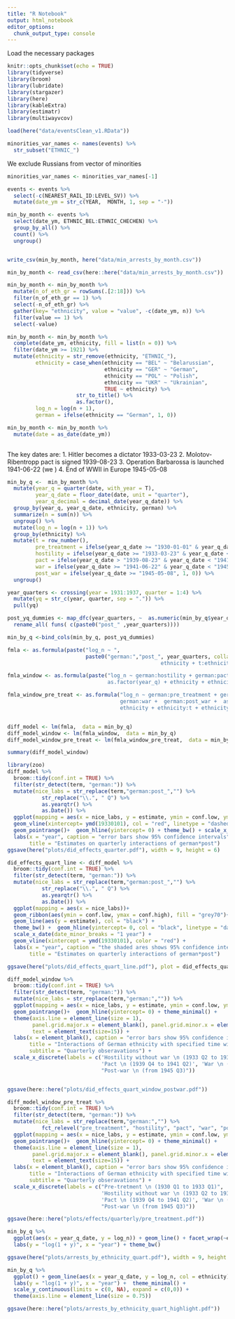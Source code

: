 ```yaml
---
title: "R Notebook"
output: html_notebook
editor_options: 
  chunk_output_type: console
---
```


Load the necessary packages
```r
knitr::opts_chunk$set(echo = TRUE)
library(tidyverse)
library(broom)
library(lubridate)
library(stargazer)
library(here)
library(kableExtra)
library(estimatr)
library(multiwayvcov)
```


```r
load(here("data/eventsClean_v1.RData"))
```

```r
minorities_var_names <- names(events) %>% 
  str_subset("ETHNIC_")
```
We exclude Russians from vector of minorities
```r
minorities_var_names <- minorities_var_names[-1] 

```

```r
events <- events %>% 
  select(-c(NEAREST_RAIL_ID:LEVEL_SV)) %>% 
  mutate(date_ym = str_c(YEAR,  MONTH, 1, sep = "-"))

```

```r
min_by_month <- events %>%
  select(date_ym, ETHNIC_BEL:ETHNIC_CHECHEN) %>% 
  group_by_all() %>% 
  count() %>% 
  ungroup()


write_csv(min_by_month, here("data/min_arrests_by_month.csv"))


```

```r
min_by_month <- read_csv(here::here("data/min_arrests_by_month.csv"))

min_by_month <- min_by_month %>% 
  mutate(n_of_eth_gr = rowSums(.[2:18])) %>% 
  filter(n_of_eth_gr == 1) %>% 
  select(-n_of_eth_gr) %>% 
  gather(key= "ethnicity", value = "value", -c(date_ym, n)) %>% 
  filter(value == 1) %>% 
  select(-value)

```

```r
min_by_month <- min_by_month %>% 
  complete(date_ym, ethnicity, fill = list(n = 0)) %>% 
  filter(date_ym >= 1921) %>% 
  mutate(ethnicity = str_remove(ethnicity, "ETHNIC_"), 
         ethnicity = case_when(ethnicity == "BEL" ~ "Belarussian",
                               ethnicity == "GER" ~ "German",
                               ethnicity == "POL" ~ "Polish",
                               ethnicity == "UKR" ~ "Ukrainian",
                               TRUE ~ ethnicity) %>% 
                      str_to_title() %>% 
                      as.factor(),
         log_n = log(n + 1), 
         german = ifelse(ethnicity == "German", 1, 0))

```


```r
min_by_month <- min_by_month %>% 
  mutate(date = as_date(date_ym)) 
  
```
The key dates are:
1. Hitler becomes a dictator 1933-03-23
2. Molotov-Ribentropp pact is signed 1939-08-23
3. Operation Barbarossa is launched 1941-06-22 (we )
4. End of WWII in Europe 1945-05-08
```r
min_by_q <-  min_by_month %>% 
  mutate(year_q = quarter(date, with_year = T),
         year_q_date = floor_date(date, unit = "quarter"),
         year_q_decimal = decimal_date(year_q_date)) %>% 
  group_by(year_q, year_q_date, ethnicity, german) %>% 
  summarize(n = sum(n)) %>% 
  ungroup() %>% 
  mutate(log_n = log(n + 1)) %>% 
  group_by(ethnicity) %>% 
  mutate(t = row_number(), 
         pre_treatment = ifelse(year_q_date >= "1930-01-01" & year_q_date <= "1933-01-01", 1, 0),
         hostility = ifelse(year_q_date >= "1933-03-23" & year_q_date <= "1939-08-23", 1, 0), 
         pact = ifelse(year_q_date > "1939-08-23" & year_q_date < "1941-06-22", 1, 0), 
         war = ifelse(year_q_date >= "1941-06-22" & year_q_date < "1945-05-08", 1, 0),
         post_war = ifelse(year_q_date >= "1945-05-08", 1, 0)) %>% 
  ungroup()
```

```r
year_quarters <- crossing(year = 1931:1937, quarter = 1:4) %>% 
  mutate(yq = str_c(year, quarter, sep = ".")) %>% 
  pull(yq)

post_yq_dummies <- map_dfc(year_quarters, ~  as.numeric(min_by_q$year_q >= .)) %>% 
  rename_all( funs( c(paste0("post_" ,year_quarters))))

min_by_q <-bind_cols(min_by_q, post_yq_dummies)

```

```r
fmla <- as.formula(paste("log_n ~ ", 
                         paste0("german:","post_", year_quarters, collapse = " + "),  "+ as.factor(year_q) +
                                                 ethnicity + t:ethnicity"))

fmla_window <- as.formula(paste("log_n ~ german:hostility + german:pact + german:war +  german:post_war +
                                as.factor(year_q) + ethnicity + ethnicity:t + ethnicity:I(t^2)"))

fmla_window_pre_treat <- as.formula("log_n ~ german:pre_treatment + german:hostility + german:pact +
                                    german:war +  german:post_war +  as.factor(year_q) + 
                                    ethnicity + ethnicity:t + ethnicity:I(t^2)")


diff_model <- lm(fmla,  data = min_by_q)
diff_model_window <- lm(fmla_window,  data = min_by_q)
diff_model_window_pre_treat <- lm(fmla_window_pre_treat,  data = min_by_q)

summary(diff_model_window)
```

```r
library(zoo)
diff_model %>% 
  broom::tidy(conf.int = TRUE) %>% 
  filter(str_detect(term, "german:")) %>% 
  mutate(nice_labs = str_replace(term,"german:post_","") %>% 
           str_replace("\\.", " Q") %>% 
           as.yearqtr() %>% 
           as.Date()) %>% 
  ggplot(mapping = aes(x = nice_labs, y = estimate, ymin = conf.low, ymax = conf.high, group = 1))+ 
  geom_vline(xintercept= ymd(19330101), col = "red", linetype = "dashed") +
  geom_pointrange()+  geom_hline(yintercept= 0) + theme_bw() + scale_x_date(date_minor_breaks = "1 year")+
  labs(x = "year", caption = "error bars show 95% confidence intervals",
       title = "Estimates on quarterly interactions of german*post")
ggsave(here("plots/did_effects_quarter.pdf"), width = 9, height = 6)

```


```r
did_effects_quart_line <- diff_model %>% 
  broom::tidy(conf.int = TRUE) %>% 
  filter(str_detect(term, "german:")) %>% 
  mutate(nice_labs = str_replace(term,"german:post_","") %>% 
           str_replace("\\.", " Q") %>% 
           as.yearqtr() %>% 
           as.Date()) %>% 
  ggplot(mapping = aes(x = nice_labs))+ 
  geom_ribbon(aes(ymin = conf.low, ymax = conf.high), fill = "grey70")+
  geom_line(aes(y = estimate), col = "black") +
  theme_bw() +  geom_hline(yintercept= 0, col = "black", linetype = "dashed") +
  scale_x_date(date_minor_breaks = "1 year") + 
  geom_vline(xintercept = ymd(19330101), color = "red") +
  labs(x = "year", caption = "the shaded ares shows 95% confidence intervals",
       title = "Estimates on quarterly interactions of german*post")

ggsave(here("plots/did_effects_quart_line.pdf"), plot = did_effects_quart_line, width = 9, height = 6)

```

```r
diff_model_window %>% 
  broom::tidy(conf.int = TRUE) %>% 
  filter(str_detect(term, "german:")) %>% 
  mutate(nice_labs = str_replace(term,"german:","")) %>% 
  ggplot(mapping = aes(x = nice_labs, y = estimate, ymin = conf.low, ymax = conf.high, group = 1))+ 
  geom_pointrange()+  geom_hline(yintercept= 0) + theme_minimal() +
  theme(axis.line = element_line(size = 1), 
        panel.grid.major.x = element_blank(), panel.grid.minor.x = element_blank(), 
        text = element_text(size=15)) + 
  labs(x = element_blank(), caption = "error bars show 95% confidence intervals",
       title = "Interactions of German ethnicity with specified time window dummy", 
       subtitle = "Quarterly obseravations") + 
  scale_x_discrete(labels = c('Hostility without war \n (1933 Q2 to 1939 Q3)',
                              'Pact \n (1939 Q4 to 1941 Q2)', 'War \n (1941 Q3 to 1945 Q2)',
                              "Post-war \n (from 1945 Q3)"))


ggsave(here::here("plots/did_effects_quart_window_postwar.pdf"))
```

```r
diff_model_window_pre_treat %>% 
  broom::tidy(conf.int = TRUE) %>% 
  filter(str_detect(term, "german:")) %>% 
  mutate(nice_labs = str_replace(term,"german:","") %>% 
           fct_relevel("pre_treatment", "hostility", "pact", "war", "post_war")) %>% 
  ggplot(mapping = aes(x = nice_labs, y = estimate, ymin = conf.low, ymax = conf.high, group = 1))+ 
  geom_pointrange()+  geom_hline(yintercept= 0) + theme_minimal() +
  theme(axis.line = element_line(size = 1), 
        panel.grid.major.x = element_blank(), panel.grid.minor.x = element_blank(), 
        text = element_text(size=15)) + 
  labs(x = element_blank(), caption = "error bars show 95% confidence intervals",
       title = "Interactions of German ethnicity with specified time window dummy", 
       subtitle = "Quarterly obseravations") + 
  scale_x_discrete(labels = c("Pre-tretment \n (1930 Q1 to 1933 Q1)",
                              'Hostility without war \n (1933 Q2 to 1939 Q3)',
                              'Pact \n (1939 Q4 to 1941 Q2)', 'War \n (1941 Q3 to 1945 Q2)',
                              "Post-war \n (from 1945 Q3)"))

ggsave(here::here("plots/effects/quarterly/pre_treatment.pdf"))


```


```r
min_by_q %>% 
  ggplot(aes(x = year_q_date, y = log_n)) + geom_line() + facet_wrap(~ethnicity) +
  labs(y = "log(1 + y)", x = "year") + theme_bw()

ggsave(here("plots/arrests_by_ethnicity_quart.pdf"), width = 9, height = 6)
```

```r
min_by_q %>% 
  ggplot() + geom_line(aes(x = year_q_date, y = log_n, col = ethnicity)) + gghighlight(ethnicity == "German") +
  labs(y = "log(1 + y)", x = "year") +  theme_minimal() + 
  scale_y_continuous(limits = c(0, NA), expand = c(0,0)) +
  theme(axis.line = element_line(size = 0.75))

ggsave(here::here("plots/arrests_by_ethnicity_quart_highlight.pdf"))

```

